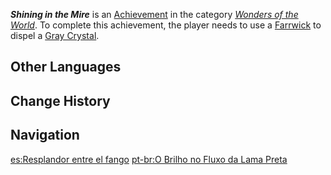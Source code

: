 {{Achievement Infobox
|id           = 81334
|order id     = 1321
|category     = Wonders of the World
|description  = Use the power of Khvarena to destroy the Gray Crystals for the first time.
|requirements = Use a [[Farrwick]] to dispel a [[Gray Crystal]].
|primogems    = 5
|type         = Exploration
|hidden       = 1
}}
'''''Shining in the Mire''''' is an [[Achievement]] in the category ''[[Wonders of the World]]''. To complete this achievement, the player needs to use a [[Farrwick]] to dispel a [[Gray Crystal]]. 
<!--
==Gameplay Notes==
* 

==Trivia==
* 
-->
==Other Languages==
{{Other Languages
|en      = Shining in the Mire
|zhs     = 黑泥流中的光辉
|zhs_rm  = Hēiní-liú zhōng de Guānghuī
|zht     = 黑泥流中的光輝
|zht_rm  = Hēiní-liú zhōng de Guānghuī
|zh_tl   = 
|ja      = 黒泥の中で輝いて
|ja_rm   = Kokudei no Naka de Kagayaite
|ja_tl   = Shine in the Black Mud
|ko      = 검은 진흙 속의 광휘
|ko_rm   = 
|ko_tl   = 
|es      = Resplandor entre el fango
|es_tl   = Radiance in the Mire
|fr      = Lumière dans la boue
|fr_tl   = Light in the Mud
|ru      = Сияние в потоке грязи
|ru_tl   = Shining in the Stream of Mud
|th      = แสงสว่างกลางโคลนตม
|th_rm   = 
|th_tl   = 
|vi      = Ánh Sáng Trong Bùn Đen
|vi_tl   = 
|de      = Ein Leuchten im Morast
|de_tl   = A Shining in the Morass
|id      = Secercah Cahaya di Tengah Lumpur
|id_tl   = A Glimmer of Light Amidst the Mud
|pt      = O Brilho no Fluxo da Lama Preta
|pt_tl   = 
|tr      = Bataklıkta Açan Çiçek
|tr_tl   = Flower Blooming in the Swamp
|it      = Bagliore nella palude
|it_tl   = 
}}

==Change History==
{{Change History|3.6}}
<!--
==References==
{{Reflist}}
-->
==Navigation==
{{Achievement Navbox}}

[[es:Resplandor entre el fango]]
[[pt-br:O Brilho no Fluxo da Lama Preta]]